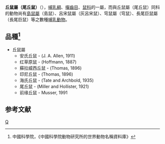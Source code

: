{{Automatic taxobox
| taxon = Bunomys
| image = 
| image_caption = 
| authority = 
}}
'''丘鼠屬（尾丘鼠）'''（{{lang|la|''Bunomys''}}），[[哺乳綱|哺乳綱]]、[[囓齒目|囓齒目]]、[[鼠科|鼠科]]的一屬，而與丘鼠屬（尾丘鼠）同科的動物尚有[[島鼠屬|島鼠屬]]（島鼠）、呂宋鼠屬（灰呂宋鼠）、穹鼠屬（穹鼠）、長尾巨鼠屬（長尾巨鼠）等之數種[[哺乳動物|哺乳動物]]。

==品種<ref name="vzd.brim.ac.cn">中國科學院，《中國科學院動物研究所的世界動物名稱資料庫》{{cite web |url=http://vzd.brim.ac.cn/Mnamesrch.asp |title=存档副本 |accessdate=2008-04-06 |deadurl=yes |archiveurl=https://web.archive.org/web/20051023003509/http://vzd.brim.ac.cn/mnamesrch.asp |archivedate=2005-10-23 }}</ref>==
*丘鼠屬
**安氏丘鼠 - ''{{link-en|Bunomys andrewsi|Bunomys andrewsi}}'' (J. A. Allen, 1911) 
**红草原鼠 - ''{{link-en|Bunomys chrysocomus|Bunomys chrysocomus}}'' (Hoffmann, 1887) 
**蘇拉威西丘鼠 - ''{{link-en|Bunomys coelestis|Bunomys coelestis}}'' (Thomas, 1896) 
**印尼丘鼠 - ''{{link-en|Bunomys fratrorum|Bunomys fratrorum}}'' (Thomas, 1896) 
**海氏丘鼠 - ''{{link-en|Bunomys heinrichi|Bunomys heinrichi}}'' (Tate and Archbold, 1935) 
**尾丘鼠 - ''{{link-en|Bunomys penitus|Bunomys penitus}}'' (Miller and Hollister, 1921) 
**前缘丘鼠 - ''{{link-en|Bunomys prolatus|Bunomys prolatus}}'' Musser, 1991

== 参考文献 ==
{{Reflist}}
{{Taxonbar|from=Q851992}}

{{DEFAULTSORT:Bunomys}}
[[Category:鼠亚科|Q]]